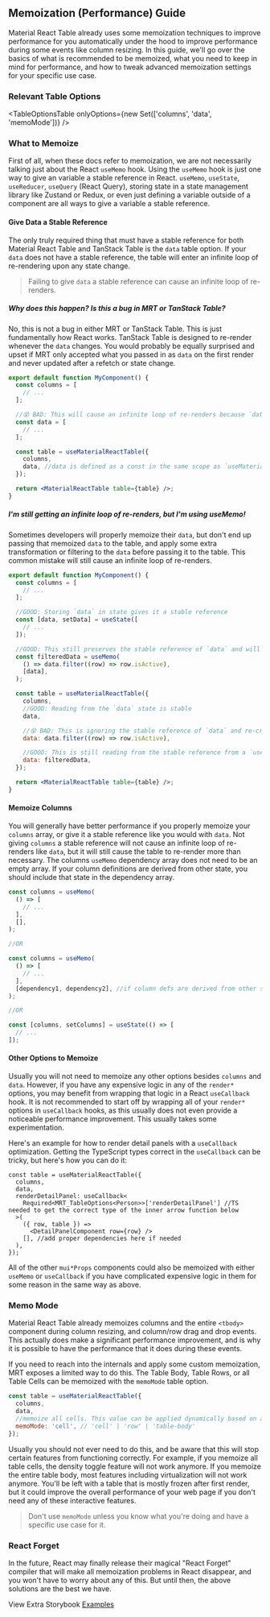 
<Head>
  <title>{'Memoize Components Guide - Material React Table V2 Docs'}</title>
  <meta
    name="description"
    content="How and what to memoize to improve performance in Material React Table."
  />
</Head>

## Memoization (Performance) Guide

Material React Table already uses some memoization techniques to improve performance for you automatically under the hood to improve performance during some events like column resizing. In this guide, we'll go over the basics of what is recommended to be memoized, what you need to keep in mind for performance, and how to tweak advanced memoization settings for your specific use case.

### Relevant Table Options

<TableOptionsTable onlyOptions={new Set(['columns', 'data', 'memoMode'])} />

### What to Memoize

First of all, when these docs refer to memoization, we are not necessarily talking just about the React `useMemo` hook. Using the `useMemo` hook is just one way to give an variable a stable reference in React. `useMemo`, `useState`, `useReducer`, `useQuery` (React Query), storing state in a state management library like Zustand or Redux, or even just defining a variable outside of a component are all ways to give a variable a stable reference.

#### Give Data a Stable Reference

The only truly required thing that must have a stable reference for both Material React Table and TanStack Table is the `data` table option. If your `data` does not have a stable reference, the table will enter an infinite loop of re-rendering upon any state change.

> Failing to give `data` a stable reference can cause an infinite loop of re-renders.

##### _Why does this happen? Is this a bug in MRT or TanStack Table?_

No, this is not a bug in either MRT or TanStack Table. This is just fundamentally how React works. TanStack Table is designed to re-render whenever the `data` changes. You would probably be equally surprised and upset if MRT only accepted what you passed in as `data` on the first render and never updated after a refetch or state change.

```jsx
export default function MyComponent() {
  const columns = [
    // ...
  ];

  //😵 BAD: This will cause an infinite loop of re-renders because `data` is redefined as a new array on every render
  const data = [
    // ...
  ];

  const table = useMaterialReactTable({
    columns,
    data, //data is defined as a const in the same scope as `useMaterialReactTable`, will cause infinite loop
  });

  return <MaterialReactTable table={table} />;
}
```

##### I'm still getting an infinite loop of re-renders, but I'm using useMemo!

Sometimes developers will properly memoize their `data`, but don't end up passing that memoized `data` to the table, and apply some extra transformation or filtering to the `data` before passing it to the table. This common mistake will still cause an infinite loop of re-renders.

```jsx
export default function MyComponent() {
  const columns = [
    // ...
  ];

  //GOOD: Storing `data` in state gives it a stable reference
  const [data, setData] = useState([
    // ...
  ]);

  //GOOD: This still preserves the stable reference of `data` and will not cause an infinite loop of re-renders
  const filteredData = useMemo(
    () => data.filter((row) => row.isActive),
    [data],
  );

  const table = useMaterialReactTable({
    columns,
    //GOOD: Reading from the `data` state is stable
    data,

    //😵 BAD: This is ignoring the stable reference of `data` and re-creating a new array on every render
    data: data.filter((row) => row.isActive),

    //GOOD: This is still reading from the stable reference from a `useMemo` hook
    data: filteredData,
  });

  return <MaterialReactTable table={table} />;
}
```

#### Memoize Columns

You will generally have better performance if you properly memoize your `columns` array, or give it a stable reference like you would with `data`. Not giving `columns` a stable reference will not cause an infinite loop of re-renders like `data`, but it will still cause the table to re-render more than necessary. The columns `useMemo` dependency array does not need to be an empty array. If your column definitions are derived from other state, you should include that state in the dependency array.

```jsx
const columns = useMemo(
  () => [
    // ...
  ],
  [],
);

//OR

const columns = useMemo(
  () => [
    // ...
  ],
  [dependency1, dependency2], //if column defs are derived from other state, don't forget to include that state in the dependency array
);

//OR

const [columns, setColumns] = useState(() => [
  // ...
]);
```

#### Other Options to Memoize

Usually you will not need to memoize any other options besides `columns` and `data`. However, if you have any expensive logic in any of the `render*` options, you may benefit from wrapping that logic in a React `useCallback` hook. It is not recommended to start off by wrapping all of your `render*` options in `useCallback` hooks, as this usually does not even provide a noticeable performance improvement. This usually takes some experimentation.

Here's an example for how to render detail panels with a `useCallback` optimization. Getting the TypeScript types correct in the `useCallback` can be tricky, but here's how you can do it:

```tsx
const table = useMaterialReactTable({
  columns,
  data,
  renderDetailPanel: useCallback<
    Required<MRT_TableOptions<Person>>['renderDetailPanel'] //TS needed to get the correct type of the inner arrow function below
  >(
    ({ row, table }) =>
      <DetailPanelComponent row={row} />
    [], //add proper dependencies here if needed
  ),
});
```

All of the other `mui*Props` components could also be memoized with either `useMemo` or `useCallback` if you have complicated expensive logic in them for some reason in the same way as above.

### Memo Mode

Material React Table already memoizes columns and the entire `<tbody>` component during column resizing, and column/row drag and drop events. This actually does make a significant performance improvement, and is why it is possible to have the performance that it does during these events.

If you need to reach into the internals and apply some custom memoization, MRT exposes a limited way to do this. The Table Body, Table Rows, or all Table Cells can be memoized with the `memoMode` table option.

```jsx
const table = useMaterialReactTable({
  columns,
  data,
  //memoize all cells. This value can be applied dynamically based on a certain scenario/condition if needed
  memoMode: 'cell', // 'cell' | 'row' | 'table-body'
});
```

Usually you should not ever need to do this, and be aware that this will stop certain features from functioning correctly. For example, if you memoize all table cells, the density toggle feature will not work anymore. If you memoize the entire table body, most features including virtualization will not work anymore. You'll be left with a table that is mostly frozen after first render, but it could improve the overall performance of your web page if you don't need any of these interactive features.

> Don't use `memoMode` unless you know what you're doing and have a specific use case for it.

### React Forget

In the future, React may finally release their magical "React Forget" compiler that will make all memoization problems in React disappear, and you won't have to worry about any of this. But until then, the above solutions are the best we have.

View Extra Storybook [Examples](https://www.material-react-table.dev/?path=/story/features-memo-mode-examples)

